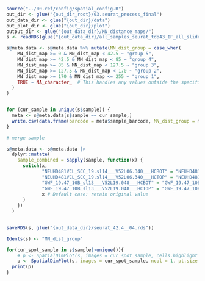 ```r
source("../00.ref/config/spatial_config.R")
out_dir <- glue("{out_dir_root}/03.seurat_process_final")
out_data_dir <- glue("{out_dir}/data")
out_plot_dir <- glue("{out_dir}/plot")
output_dir <- glue("{out_data_dir}/MN_distance_maps/")
s <- readRDS(glue("{out_data_dir}/all_samples_seurat_tdp43_IF_all_slides_1025.rds"))

```



```r
s@meta.data <- s@meta.data %>% mutate(MN_dist_group = case_when(
    MN_dist_map >= 0 & MN_dist_map < 42.5 ~ "group 5",
    MN_dist_map >= 42.5 & MN_dist_map < 85 ~ "group 4",
    MN_dist_map >= 85 & MN_dist_map < 127.5 ~ "group 3",
    MN_dist_map >= 127.5 & MN_dist_map < 170 ~ "group 2",
    MN_dist_map >= 170 & MN_dist_map <= 255 ~ "group 1",
    TRUE ~ NA_character_  # This handles any values outside the specified range
  )
)


for (cur_sample in unique(s$sample)) {
  meta <- s@meta.data[s$sample == cur_sample,]
  write.csv(data.frame(barcode = meta$sample_barcode, MN_dist_group = meta$MN_dist_group), paste0(output_dir, cur_sample, ".csv"), row.names = FALSE)
}

# merge sample

s@meta.data <- s@meta.data |>
  dplyr::mutate(
    sample_combined = sapply(sample, function(x) {
      switch(x,
             "NEUHD481VCL_SCC_19.sl14___V52L06.340___HCBOT" = "NEUHD481VCL_SCC_19.sl14___V52L06.340",
             "NEUHD481VCL_SCC_19.sl14___V52L06.340___HCTOP" = "NEUHD481VCL_SCC_19.sl14___V52L06.340",
             "GWF_19.47_10B_sl13___V52L19.048___HCBOT" = "GWF_19.47_10B_sl13___V52L19.048",
             "GWF_19.47_10B_sl13___V52L19.048___HCTOP" = "GWF_19.47_10B_sl13___V52L19.048",
             x # Default case: retain original value
      )
    })
  )
  

saveRDS(s, glue("{out_data_dir}/seurat_42.4__04.rds"))

```

```r
Idents(s) <- "MN_dist_group"

for(cur_spot_sample in s$sample|>unique()){
    # p <- SpatialDimPlot(s, images = cur_spot_sample, cells.highlight = list(all_dist_spots, all_adj_spots, all_tdp43_spots, ring_spots), cols.highlight = c("darkblue", "darkred", "yellow", "green", "grey"), ncol = 1, pt.size.factor = 1.2, image.alpha = 0.75)
    p <- SpatialDimPlot(s, images = cur_spot_sample, ncol = 1, pt.size.factor = 1.5, image.alpha = 0.75)
  print(p)
}
```
